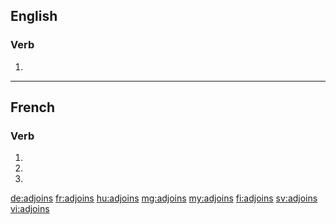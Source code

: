 ==English==

===Verb===
{{head|en|verb form}}

# {{en-third-person singular of|adjoin}}

----

==French==

===Verb===
{{fr-verb-form}}

# {{inflection of|adjoindre||1|s|pres|indc|lang=fr}}
# {{inflection of|adjoindre||2|s|pres|indc|lang=fr}}
# {{inflection of|adjoindre||2|s|impr|lang=fr}}

[[de:adjoins]]
[[fr:adjoins]]
[[hu:adjoins]]
[[mg:adjoins]]
[[my:adjoins]]
[[fi:adjoins]]
[[sv:adjoins]]
[[vi:adjoins]]